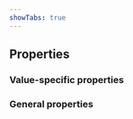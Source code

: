 ```yaml
---
showTabs: true
---
```



## Properties

### Value-specific properties

<PropertiesTable props={ArraySelectionProperties} />

### General properties

<PropertiesTable
  props={ValueProperties}
  valueType="Array<string | number>"
/>

